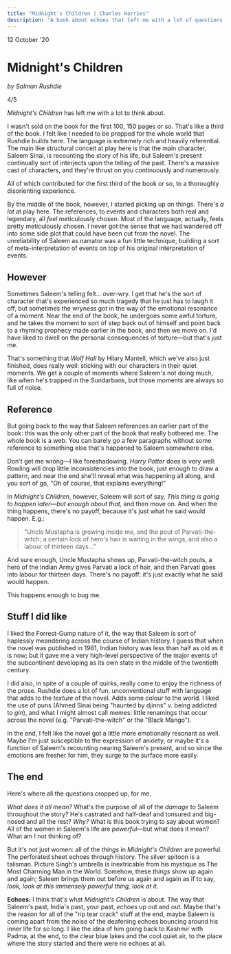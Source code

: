 ```yaml
---
title: "Midnight's Children | Charles Harries"
description: "A book about echoes that left me with a lot of questions. 4/5."
---
```



<Date>
  12 October '20
</Date>

# Midnight's Children

_by Salman Rushdie_

4/5

_Midnight's Children_ has left me with a lot to think about.

I wasn't sold on the book for the first 100, 150 pages or so. That's like a third of the book. I felt like I needed to be prepped for the whole world that Rushdie builds here. The language is extremely rich and heavily referential. The main like structural conceit at play here is that the main character, Saleem Sinai, is recounting the story of his life, but Saleem's present continually sort of interjects upon the telling of the past. There's a massive cast of characters, and they're thrust on you continuously and numerously.
 
All of which contributed for the first third of the book or so, to a thoroughly disorienting experience.
 
By the middle of the book, however, I started picking up on things. There's _a lot_ at play here. The references, to events and characters both real and legendary, all _feel_ meticulously chosen. Most of the language, actually, feels pretty meticulously chosen. I never got the sense that we had wandered off into some side plot that could have been cut from the novel. The unreliability of Saleem as narrator was a fun little technique, building a sort of meta-interpretation of events on top of his original interpretation of events.
 
## However
Sometimes Saleem's telling felt… over-wry. I get that he's the sort of character that's experienced so much tragedy that he just has to laugh it off, but sometimes the wryness got in the way of the emotional resonance of a moment. Near the end of the book, he undergoes some awful torture, and he takes the moment to sort of step back out of himself and point back to a rhyming prophecy made earlier in the book, and then we move on. I'd have liked to dwell on the personal consequences of torture—but that's just me.

That's something that _Wolf Hall_ by Hilary Mantell, which we've also just finished, does really well: sticking with our characters in their quiet moments. We get a couple of moments where Saleem's not doing much, like when he's trapped in the Sundarbans, but those moments are always so full of noise.

## Reference
But going back to the way that Saleem references an earlier part of the book: this was the only other part of the book that really bothered me. The whole book is a web. You can barely go a few paragraphs without some reference to something else that's happened to Saleem somewhere else.

Don't get me wrong—I like foreshadowing. _Harry Potter_ does is very well: Rowling will drop little inconsistencies into the book, just enough to draw a pattern, and near the end she'll reveal what was happening all along, and you sort of go, "Oh of course, that explains everything!"

In _Midnight's Children_, however, Saleem will sort of say, _This thing is going to happen later—but enough about that,_ and then move on. And when the thing happens, there's no payoff, because it's just what he said would happen. E.g.:

> "Uncle Mustapha is growing inside me, and the pout of Parvati-the-witch; a certain lock of hero's hair is waiting in the wings, and also a labour of thirteen days…"

And sure enough, Uncle Mustapha shows up, Parvati-the-witch pouts, a hero of the Indian Army gives Parvati a lock of hair, and then Parvati goes into labour for thirteen days. There's no payoff: it's just exactly what he said would happen.

This happens enough to bug me.

## Stuff I did like
I liked the Forrest-Gump nature of it, the way that Saleem is sort of haplessly meandering across the course of Indian history. I guess that when the novel was published in 1981, Indian history was less than half as old as it is now; but it gave me a very high-level perspective of the major events of the subcontinent developing as its own state in the middle of the twentieth century.

I did also, in spite of a couple of quirks, really come to enjoy the richness of the prose. Rushdie does a lot of fun, unconventional stuff with language that adds to the _texture_ of the novel. Adds some colour to the world. I liked the use of puns (Ahmed Sinai being "haunted by djinns" v. being addicted to _gin_), and what I might almost call memes: little renamings that occur across the novel (e.g. "Parvati-the-witch" or the "Black Mango").

In the end, I felt like the novel got a little more emotionally resonant as well. Maybe I'm just susceptible to the expression of anxiety; or maybe it's a function of Saleem's recounting nearing Saleem's present, and so since the emotions are fresher for him, they surge to the surface more easily.

## The end
Here's where all the questions cropped up, for me.

_What does it all mean?_ What's the purpose of all of the _damage_ to Saleem throughout the story? He's castrated and half-deaf and tonsured and big-nosed and all the rest? _Why?_ What is this book trying to say about women? All of the women in Saleem's life are _powerful_—but what does it mean? What am I not thinking of?

But it's not just women: all of the _things_ in _Midnight's Children_ are powerful. The perforated sheet echoes through history. The silver spitoon is a talisman. Picture Singh's umbrella is inextricable from his mystique as The Most Charming Man in the World. Somehow, these _things_ show up again and again; Saleem brings them out before us again and again as if to say, _look, look at this immensely powerful thing, look at it._

**Echoes:** I think that's what _Midnight's Children_ is about. The way that Saleem's past, India's past, your past, _echoes_ up out and out. Maybe that's the reason for all of the "rip tear crack" stuff at the end, maybe Saleem is coming apart from the noise of the deafening echoes bouncing around his inner life for so long. I like the idea of him going back to Kashmir with Padma, at the end, to the clear blue lakes and the cool quiet air, to the place where the story started and there were no echoes at all.